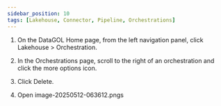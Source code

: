 ```yaml
---
sidebar_position: 10
tags: [Lakehouse, Connector, Pipeline, Orchestrations]
---
```


1.  On the DataGOL Home page, from the left navigation panel, click Lakehouse > Orchestration.
    
2.  In the Orchestrations page, scroll to the right of an orchestration and click the more options icon.
    
3.  Click Delete.
    
4.  Open image-20250512-063612.pngs